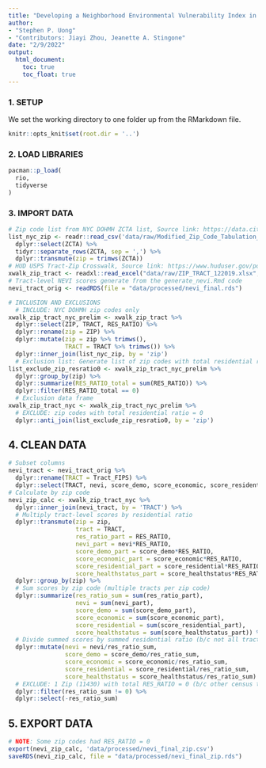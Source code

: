 ```yaml
---
title: "Developing a Neighborhood Environmental Vulnerability Index in New York City, 2019"
author: 
- "Stephen P. Uong" 
- "Contributors: Jiayi Zhou, Jeanette A. Stingone"
date: "2/9/2022"
output: 
  html_document: 
    toc: true
    toc_float: true
---
```



### 1. SETUP
We set the working directory to one folder up from the RMarkdown file.
```r
knitr::opts_knit$set(root.dir = '..') 
```

### 2. LOAD LIBRARIES
```r
pacman::p_load(
  rio,
  tidyverse
)
```

### 3. IMPORT DATA
```r
# Zip code list from NYC DOHMH ZCTA list, Source link: https://data.cityofnewyork.us/Health/Modified-Zip-Code-Tabulation-Areas-MODZCTA-/pri4-ifjk
list_nyc_zip <- readr::read_csv('data/raw/Modified_Zip_Code_Tabulation_Areas__MODZCTA_.csv') %>% 
  dplyr::select(ZCTA) %>% 
  tidyr::separate_rows(ZCTA, sep = ',') %>% 
  dplyr::transmute(zip = trimws(ZCTA))
# HUD USPS Tract-Zip Crosswalk, Source link: https://www.huduser.gov/portal/datasets/usps_crosswalk.html
xwalk_zip_tract <- readxl::read_excel("data/raw/ZIP_TRACT_122019.xlsx", col_types = c(rep('guess',2),rep('numeric',4)))
# Tract-level NEVI scores generate from the generate_nevi.Rmd code
nevi_tract_orig <- readRDS(file = "data/processed/nevi_final.rds")

# INCLUSION AND EXCLUSIONS
  # INCLUDE: NYC DOHMH zip codes only
xwalk_zip_tract_nyc_prelim <- xwalk_zip_tract %>%
  dplyr::select(ZIP, TRACT, RES_RATIO) %>% 
  dplyr::rename(zip = ZIP) %>% 
  dplyr::mutate(zip = zip %>% trimws(),
                TRACT = TRACT %>% trimws()) %>% 
  dplyr::inner_join(list_nyc_zip, by = 'zip')
  # Exclusion list: Generate list of zip codes with total residential ratio = 0 (30 NYC zip codes)
list_exclude_zip_resratio0 <- xwalk_zip_tract_nyc_prelim %>% 
  dplyr::group_by(zip) %>% 
  dplyr::summarize(RES_RATIO_total = sum(RES_RATIO)) %>% 
  dplyr::filter(RES_RATIO_total == 0)
  # Exclusion data frame
xwalk_zip_tract_nyc <- xwalk_zip_tract_nyc_prelim %>% 
  # EXCLUDE: zip codes with total residential ratio = 0
  dplyr::anti_join(list_exclude_zip_resratio0, by = 'zip')

```

## 4. CLEAN DATA
```r
# Subset columns
nevi_tract <- nevi_tract_orig %>% 
  dplyr::rename(TRACT = Tract_FIPS) %>% 
  dplyr::select(TRACT, nevi, score_demo, score_economic, score_residential, score_healthstatus)
# Calculate by zip code
nevi_zip_calc <- xwalk_zip_tract_nyc %>%
  dplyr::inner_join(nevi_tract, by = 'TRACT') %>% 
  # Multiply tract-level scores by residential ratio
  dplyr::transmute(zip = zip,
                   tract = TRACT,
                   res_ratio_part = RES_RATIO,
                   nevi_part = nevi*RES_RATIO,
                   score_demo_part = score_demo*RES_RATIO,
                   score_economic_part = score_economic*RES_RATIO,
                   score_residential_part = score_residential*RES_RATIO,
                   score_healthstatus_part = score_healthstatus*RES_RATIO) %>% 
  dplyr::group_by(zip) %>% 
  # Sum scores by zip code (multiple tracts per zip code)
  dplyr::summarize(res_ratio_sum = sum(res_ratio_part),
                   nevi = sum(nevi_part),
                   score_demo = sum(score_demo_part),
                   score_economic = sum(score_economic_part),
                   score_residential = sum(score_residential_part),
                   score_healthstatus = sum(score_healthstatus_part)) %>% 
  # Divide summed scores by summed residential ratio (b/c not all tracts in crosswalk file was in the NEVI tract dataset)
  dplyr::mutate(nevi = nevi/res_ratio_sum,
                score_demo = score_demo/res_ratio_sum,
                score_economic = score_economic/res_ratio_sum,
                score_residential = score_residential/res_ratio_sum,
                score_healthstatus = score_healthstatus/res_ratio_sum) %>% 
  # EXCLUDE: 1 Zip (11430) with total RES_RATIO = 0 (b/c other census tract in zip code was not in census tract dataset, excluded b/c pop <20 or missing feature)
  dplyr::filter(res_ratio_sum != 0) %>% 
  dplyr::select(-res_ratio_sum)
```

## 5. EXPORT DATA
```r
# NOTE: Some zip codes had RES_RATIO = 0
export(nevi_zip_calc, 'data/processed/nevi_final_zip.csv')
saveRDS(nevi_zip_calc, file = "data/processed/nevi_final_zip.rds")
```



